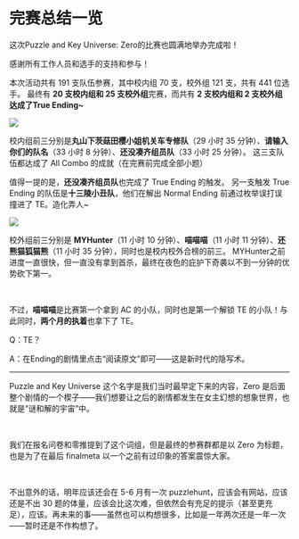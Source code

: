 
# 完赛总结一览

<WinfridWords>
这次Puzzle and Key Universe: Zero的比赛也圆满地举办完成啦！

感谢所有工作人员和选手的支持和参与！

</WinfridWords>

本次活动共有 191 支队伍参赛，其中校内组 70 支，校外组 121 支，共有 441 位选手。
最终有 **20 支校内组和 25 支校外组**完赛，而共有 **2 支校内组和 2 支校外组达成了True Ending\~**

![](./02-wan-sai-zong-jie-yi-lan.assets/image_1.webp)

校内组前三分别是**丸山下茨菇田樱小姐机关车专修队**（29 小时 35 分钟）、**请输入你们的队名**（33 小时 8 分钟）、**还没凑齐组员队**（33 小时 25 分钟）。
这三支队伍都达成了 All Combo 的成就（在完赛前完成全部小题）

值得一提的是，**还没凑齐组员队**也完成了 True Ending 的触发。
另一支触发 True Ending 的队伍是**十三陵小丑队**，他们在解出 Normal Ending 前通过枚举误打误撞进了 TE。造化弄人\~

![](./02-wan-sai-zong-jie-yi-lan.assets/image_2.webp)

校外组前三分别是 **MYHunter**（11 小时 10 分钟）、**喵喵喵**（11 小时 11 分钟）、**还熊猫狐猫熊**（11 小时 35 分钟），同时也是校内校外合榜的前三。
MYHunter之前进度一直很快，但一直没有拿到首杀，最终在夜色的庇护下奇袭以不到一分钟的优势砍下第一。

<br />

不过，**喵喵喵**是比赛第一个拿到 AC 的小队，同时也是第一个解锁 TE 的小队！与此同时，**两个月的执着**也拿下了 TE。

<div class="text-purple-700">

Q：TE？

A：在Ending的剧情里点击“阅读原文”即可——这是新时代的隐写术。

</div>

---

Puzzle and Key Universe 这个名字是我们当时最早定下来的内容，Zero 是后面整个剧情的一个楔子——我们想要让之后的剧情都发生在女主幻想的想象世界，也就是“谜和解的宇宙”中。

<br />

我们在报名问卷和零推提到了这个词组，但是最终的参赛群都是以 Zero 为标题，也是为了在最后 finalmeta 以一个之前有过印象的答案震惊大家。

<br />

不出意外的话，明年<span class="text-purple-700 font-bold">应该还会在 5-6 月有一次 puzzlehunt，应该会有网站，应该还是不出 30 题的体量，应该会比这次难，但依然会有充足的提示（甚至更充足）</span>，应该。再未来的事——虽然也可以构想很多，比如是一年两次还是一年一次——暂时还是不作构想了。
